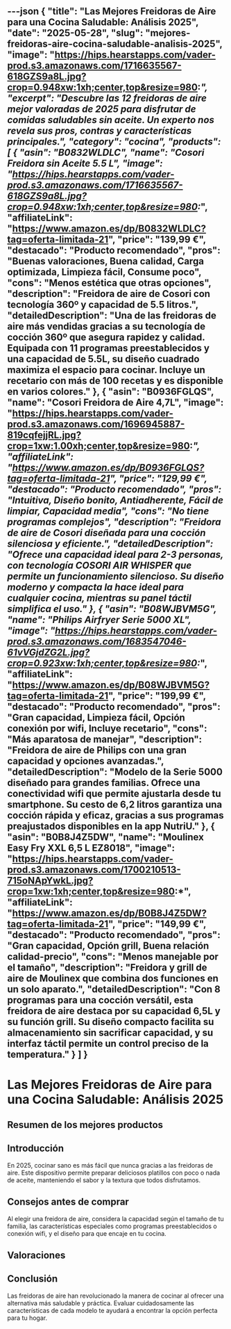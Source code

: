 ---json
{
  "title": "Las Mejores Freidoras de Aire para una Cocina Saludable: Análisis 2025",
  "date": "2025-05-28",
  "slug": "mejores-freidoras-aire-cocina-saludable-analisis-2025",
  "image": "https://hips.hearstapps.com/vader-prod.s3.amazonaws.com/1716635567-618GZS9a8L.jpg?crop=0.948xw:1xh;center,top&resize=980:*",
  "excerpt": "Descubre las 12 freidoras de aire mejor valoradas de 2025 para disfrutar de comidas saludables sin aceite. Un experto nos revela sus pros, contras y características principales.",
  "category": "cocina",
  "products": [
    {
      "asin": "B0832WLDLC",
      "name": "Cosori Freidora sin Aceite 5.5 L",
      "image": "https://hips.hearstapps.com/vader-prod.s3.amazonaws.com/1716635567-618GZS9a8L.jpg?crop=0.948xw:1xh;center,top&resize=980:*",
      "affiliateLink": "https://www.amazon.es/dp/B0832WLDLC?tag=oferta-limitada-21",
      "price": "139,99 €",
      "destacado": "Producto recomendado",
      "pros": "Buenas valoraciones, Buena calidad, Carga optimizada, Limpieza fácil, Consume poco",
      "cons": "Menos estética que otras opciones",
      "description": "Freidora de aire de Cosori con tecnología 360º y capacidad de 5.5 litros.",
      "detailedDescription": "Una de las freidoras de aire más vendidas gracias a su tecnología de cocción 360º que asegura rapidez y calidad. Equipada con 11 programas preestablecidos y una capacidad de 5.5L, su diseño cuadrado maximiza el espacio para cocinar. Incluye un recetario con más de 100 recetas y es disponible en varios colores."
    },
    {
      "asin": "B0936FGLQS",
      "name": "Cosori Freidora de Aire 4,7L",
      "image": "https://hips.hearstapps.com/vader-prod.s3.amazonaws.com/1696945887-819cqfejjRL.jpg?crop=1xw:1.00xh;center,top&resize=980:*",
      "affiliateLink": "https://www.amazon.es/dp/B0936FGLQS?tag=oferta-limitada-21",
      "price": "129,99 €",
      "destacado": "Producto recomendado",
      "pros": "Intuitiva, Diseño bonito, Antiadherente, Fácil de limpiar, Capacidad media",
      "cons": "No tiene programas complejos",
      "description": "Freidora de aire de Cosori diseñada para una cocción silenciosa y eficiente.",
      "detailedDescription": "Ofrece una capacidad ideal para 2-3 personas, con tecnología COSORI AIR WHISPER que permite un funcionamiento silencioso. Su diseño moderno y compacta la hace ideal para cualquier cocina, mientras su panel táctil simplifica el uso."
    },
    {
      "asin": "B08WJBVM5G",
      "name": "Philips Airfryer Serie 5000 XL",
      "image": "https://hips.hearstapps.com/vader-prod.s3.amazonaws.com/1683547046-61vVGjdZG2L.jpg?crop=0.923xw:1xh;center,top&resize=980:*",
      "affiliateLink": "https://www.amazon.es/dp/B08WJBVM5G?tag=oferta-limitada-21",
      "price": "199,99 €",
      "destacado": "Producto recomendado",
      "pros": "Gran capacidad, Limpieza fácil, Opción conexión por wifi, Incluye recetario",
      "cons": "Más aparatosa de manejar",
      "description": "Freidora de aire de Philips con una gran capacidad y opciones avanzadas.",
      "detailedDescription": "Modelo de la Serie 5000 diseñado para grandes familias. Ofrece una conectividad wifi que permite ajustarla desde tu smartphone. Su cesto de 6,2 litros garantiza una cocción rápida y eficaz, gracias a sus programas preajustados disponibles en la app NutriU."
    },
    {
      "asin": "B0B8J4Z5DW",
      "name": "Moulinex Easy Fry XXL 6,5 L EZ8018",
      "image": "https://hips.hearstapps.com/vader-prod.s3.amazonaws.com/1700210513-715oNApYwkL.jpg?crop=1xw:1xh;center,top&resize=980:*",
      "affiliateLink": "https://www.amazon.es/dp/B0B8J4Z5DW?tag=oferta-limitada-21",
      "price": "149,99 €",
      "destacado": "Producto recomendado",
      "pros": "Gran capacidad, Opción grill, Buena relación calidad-precio",
      "cons": "Menos manejable por el tamaño",
      "description": "Freidora y grill de aire de Moulinex que combina dos funciones en un solo aparato.",
      "detailedDescription": "Con 8 programas para una cocción versátil, esta freidora de aire destaca por su capacidad 6,5L y su función grill. Su diseño compacto facilita su almacenamiento sin sacrificar capacidad, y su interfaz táctil permite un control preciso de la temperatura."
    }
  ]
}
---


# Las Mejores Freidoras de Aire para una Cocina Saludable: Análisis 2025

## Resumen de los mejores productos

<ProductRankingTable products={products} />

## Introducción

En 2025, cocinar sano es más fácil que nunca gracias a las freidoras de aire. Este dispositivo permite preparar deliciosos platillos con poco o nada de aceite, manteniendo el sabor y la textura que todos disfrutamos.

## Consejos antes de comprar

Al elegir una freidora de aire, considera la capacidad según el tamaño de tu familia, las características especiales como programas preestablecidos o conexión wifi, y el diseño para que encaje en tu cocina.

## Valoraciones

<ProductDetailCard product={products[0]} />

<ProductDetailCard product={products[1]} />

<ProductDetailCard product={products[2]} />

<ProductDetailCard product={products[3]} />

## Conclusión

Las freidoras de aire han revolucionado la manera de cocinar al ofrecer una alternativa más saludable y práctica. Evaluar cuidadosamente las características de cada modelo te ayudará a encontrar la opción perfecta para tu hogar.
